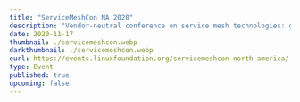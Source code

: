 ---
title: "ServiceMeshCon NA 2020"
description: "Vendor-neutral conference on service mesh technologies: getting started with and adopting a mesh, lessons learned from production deployments & technical sessions from maintainers."
date: 2020-11-17
thumbnail: ./servicemeshcon.webp
darkthumbnail: ./servicemeshcon.webp
eurl: https://events.linuxfoundation.org/servicemeshcon-north-america/
type: Event
published: true
upcoming: false
---

